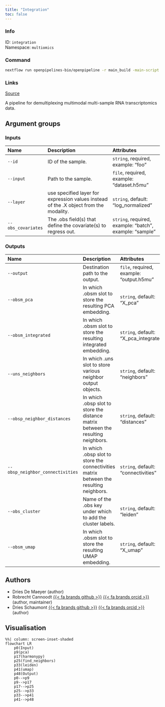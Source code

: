 ```yaml
---
title: "Integration"
toc: false
---
```


::: {.column-margin}

### Info

ID: `integration`  
Namespace: `multiomics`

### Command

```bash
nextflow run openpipelines-bio/openpipeline -r main_build -main-script workflows/multiomics/integration/main.nf --help
```

### Links
[Source](https://github.com/openpipelines-bio/openpipeline/blob/main/workflows/multiomics/integration){.btn-action .btn-sm .btn-info .btn role="button"}

:::

A pipeline for demultiplexing multimodal multi-sample RNA transcriptomics data.

## Argument groups

### Inputs

|Name               |Description                                                                           |Attributes                                              |
|:------------------|:-------------------------------------------------------------------------------------|:-------------------------------------------------------|
|`--id`             |ID of the sample.                                                                     |`string`, required, example: "foo"                      |
|`--input`          |Path to the sample.                                                                   |`file`, required, example: "dataset.h5mu"               |
|`--layer`          |use specified layer for expression values instead of the .X object from the modality. |`string`, default: "log_normalized"                     |
|`--obs_covariates` |The .obs field(s) that define the covariate(s) to regress out.                        |`string`, required, example: "batch", example: "sample" |


### Outputs

|Name                             |Description                                                                             |Attributes                               |
|:--------------------------------|:---------------------------------------------------------------------------------------|:----------------------------------------|
|`--output`                       |Destination path to the output.                                                         |`file`, required, example: "output.h5mu" |
|`--obsm_pca`                     |In which .obsm slot to store the resulting PCA embedding.                               |`string`, default: "X_pca"               |
|`--obsm_integrated`              |In which .obsm slot to store the resulting integrated embedding.                        |`string`, default: "X_pca_integrated"    |
|`--uns_neighbors`                |In which .uns slot to store various neighbor output objects.                            |`string`, default: "neighbors"           |
|`--obsp_neighbor_distances`      |In which .obsp slot to store the distance matrix between the resulting neighbors.       |`string`, default: "distances"           |
|`--obsp_neighbor_connectivities` |In which .obsp slot to store the connectivities matrix between the resulting neighbors. |`string`, default: "connectivities"      |
|`--obs_cluster`                  |Name of the .obs key under which to add the cluster labels.                             |`string`, default: "leiden"              |
|`--obsm_umap`                    |In which .obsm slot to store the resulting UMAP embedding.                              |`string`, default: "X_umap"              |

## Authors

  * Dries De Maeyer (author)
  * Robrecht Cannoodt [{{< fa brands github >}}](https://github.com/rcannood) [{{< fa brands orcid >}}](https://orcid.org/0000-0003-3641-729X) (author, maintainer)
  * Dries Schaumont [{{< fa brands github >}}](https://github.com/DriesSchaumont) [{{< fa brands orcid >}}](https://orcid.org/0000-0002-4389-0440) (author)

## Visualisation

```mermaid
%%| column: screen-inset-shaded
flowchart LR
    p0(Input)
    p9(pca)
    p17(harmonypy)
    p25(find_neighbors)
    p33(leiden)
    p41(umap)
    p48(Output)
    p0-->p9
    p9-->p17
    p17-->p25
    p25-->p33
    p33-->p41
    p41-->p48

```
